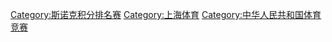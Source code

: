 [[Category:斯诺克积分排名赛|Category:斯诺克积分排名赛]]
[[Category:上海体育|Category:上海体育]]
[[Category:中华人民共和国体育竞赛|Category:中华人民共和国体育竞赛]]